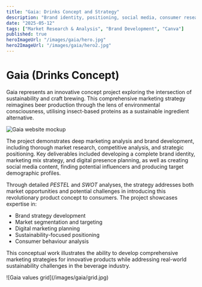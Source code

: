 ```yaml
---
title: "Gaia: Drinks Concept and Strategy"
description: "Brand identity, positioning, social media, consumer research, and go-to-market strategy for sustainability-focused beer made from insects"
date: "2025-05-12"
tags: ["Market Research & Analysis", "Brand Development", "Canva"]
published: true
heroImageUrl: "/images/gaia/hero.jpg"
hero2ImageUrl: "/images/gaia/hero2.jpg"
---
```


# Gaia (Drinks Concept)

Gaia represents an innovative concept project exploring the intersection of sustainability and craft brewing. This comprehensive marketing strategy reimagines beer production through the lens of environmental consciousness, utilising insect-based proteins as a sustainable ingredient alternative. <br />

![Gaia website mockup](/images/gaia/website.jpg)

The project demonstrates deep marketing analysis and brand development, including thorough market research, competitive analysis, and strategic positioning. Key deliverables included developing a complete brand identity, marketing mix strategy, and digital presence planning, as well as creating social media content, finding potential influencers and producing target demographic profiles. <br />

Through detailed <i>PESTEL</i> and <i>SWOT</i> analyses, the strategy addresses both market opportunities and potential challenges in introducing this revolutionary product concept to consumers. The project showcases expertise in:

* Brand strategy development
* Market segmentation and targeting
* Digital marketing planning
* Sustainability-focused positioning
* Consumer behaviour analysis

This conceptual work illustrates the ability to develop comprehensive marketing strategies for innovative products while addressing real-world sustainability challenges in the beverage industry.

<div style={{ paddingLeft: '2rem', paddingRight: '2rem' }}>
  ![Gaia values grid](/images/gaia/grid.jpg)
</div>
